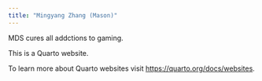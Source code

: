```yaml
---
title: "Mingyang Zhang (Mason)"
---
```


MDS cures all addctions to gaming.

This is a Quarto website.

To learn more about Quarto websites visit <https://quarto.org/docs/websites>.
